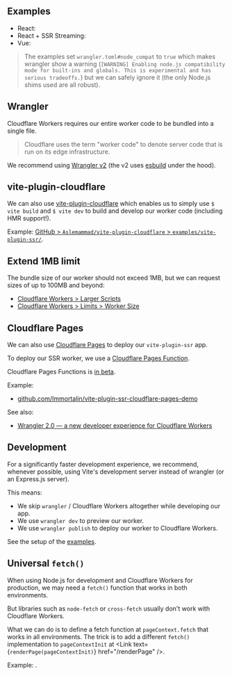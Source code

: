 

## Examples

 - React: <RepoLink path='/examples/cloudflare-workers-react/' />
 - React + SSR Streaming: <RepoLink path='/examples/cloudflare-workers-react-full/' />
 - Vue: <RepoLink path='/examples/cloudflare-workers-vue/' />

> The examples set `wrangler.toml#node_compat` to `true` which makes wrangler show a warning (`[WARNING] Enabling node.js compatibility mode for built-ins and globals. This is experimental and has serious tradeoffs.`) but we can safely ignore it (the only Node.js shims used are all robust).


## Wrangler

Cloudflare Workers requires our entire worker code to be bundled into a single file.

> Cloudflare uses the term "worker code" to denote server code that is run on its edge infrastructure.

We recommend using [Wrangler v2](https://github.com/cloudflare/wrangler2) (the v2 uses [esbuild](https://esbuild.github.io/) under the hood).


## vite-plugin-cloudflare

We can also use [vite-plugin-cloudflare](https://github.com/Aslemammad/vite-plugin-cloudflare) which enables us to simply use `$ vite build` and `$ vite dev` to build and develop our worker code (including HMR support!).

Example: [GitHub > `Aslemammad/vite-plugin-cloudflare` > `examples/vite-plugin-ssr/`](https://github.com/Aslemammad/vite-plugin-cloudflare/tree/main/examples/vite-plugin-ssr).


## Extend 1MB limit

The bundle size of our worker should not exceed 1MB, but we can request sizes of up to 100MB and beyond:
 - [Cloudflare Workers > Larger Scripts](https://www.cloudflare.com/larger-scripts-on-workers-early-access/)
 - [Cloudflare Workers > Limits > Worker Size](https://developers.cloudflare.com/workers/platform/limits/#worker-size)


## Cloudflare Pages

We can also use [Cloudflare Pages](https://developers.cloudflare.com/pages/) to deploy our `vite-plugin-ssr` app.

To deploy our SSR worker, we use a [Cloudflare Pages Function](https://developers.cloudflare.com/pages/platform/functions/).

<Note type="warning">Cloudflare Pages Functions is [in beta](https://developers.cloudflare.com/pages/platform/functions/).</Note>

Example:
 - [github.com/Immortalin/vite-plugin-ssr-cloudflare-pages-demo](https://github.com/Immortalin/vite-plugin-ssr-cloudflare-pages-demo)

See also:
 - [Wrangler 2.0 — a new developer experience for Cloudflare Workers](https://blog.cloudflare.com/wrangler-v2-beta/)


## Development

For a significantly faster development experience, we recommend, whenever possible, using Vite's development server instead of wrangler (or an Express.js server).

This means:
 - We skip `wrangler` / Cloudflare Workers altogether while developing our app.
 - We use `wrangler dev` to preview our worker.
 - We use `wrangler publish` to deploy our worker to Cloudflare Workers.

See the setup of the [examples](#examples).


## Universal `fetch()`

When using Node.js for development and Cloudflare Workers for production, we may need a `fetch()` function that works in both environments.

But libraries such as `node-fetch` or `cross-fetch` usually don't work with Cloudflare Workers.

What we can do is to define a fetch function at `pageContext.fetch` that works in all environments.
The trick is to add a different `fetch()` implementation to `pageContextInit` at <Link text={<code>renderPage(pageContextInit)</code>} href="/renderPage" />.

Example: <RepoLink path='/examples/cloudflare-workers-react-full#universal-fetch' />.
